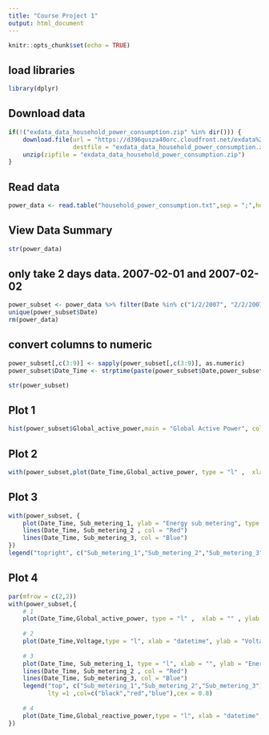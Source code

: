 ```yaml
---
title: "Course Project 1"
output: html_document
---
```


```r
knitr::opts_chunk$set(echo = TRUE)
```

## load libraries

```r
library(dplyr)
```


## Download data

```r
if(!("exdata_data_household_power_consumption.zip" %in% dir())) {
    download.file(url = "https://d396qusza40orc.cloudfront.net/exdata%2Fdata%2Fhousehold_power_consumption.zip" ,
                  destfile = "exdata_data_household_power_consumption.zip")
    unzip(zipfile = "exdata_data_household_power_consumption.zip")
}
```

## Read data

```r
power_data <- read.table("household_power_consumption.txt",sep = ";",header = TRUE)
```
## View Data Summary

```r
str(power_data)
```

## only take 2 days data. 2007-02-01 and 2007-02-02

```r
power_subset <- power_data %>% filter(Date %in% c("1/2/2007", "2/2/2007"))
unique(power_subset$Date)
rm(power_data)
```

## convert columns to numeric

```r
power_subset[,c(3:9)] <- sapply(power_subset[,c(3:9)], as.numeric)
power_subset$Date_Time <- strptime(paste(power_subset$Date,power_subset$Time), format = "%d/%m/%Y %H:%M:%S")
```

```r
str(power_subset)
```
## Plot 1

```r
hist(power_subset$Global_active_power,main = "Global Active Power", col = "Red", xlab = "Global Active Power (kilowatts)")
```

## Plot 2

```r
with(power_subset,plot(Date_Time,Global_active_power, type = "l" ,  xlab = "" , ylab = "Global Active Power (kilowatts)"))
```

## Plot 3

```r
with(power_subset, {
    plot(Date_Time, Sub_metering_1, ylab = "Energy sub metering", type = "l")
    lines(Date_Time, Sub_metering_2 , col = "Red")
    lines(Date_Time, Sub_metering_3, col = "Blue")
})
legend("topright", c("Sub_metering_1","Sub_metering_2","Sub_metering_3"), lty =1 ,col=c("black","red","blue"))
```
## Plot 4

```r
par(mfrow = c(2,2))
with(power_subset,{
    # 1
    plot(Date_Time,Global_active_power, type = "l" ,  xlab = "" , ylab = "Global Active Power")
    
    # 2
    plot(Date_Time,Voltage,type = "l", xlab = "datetime", ylab = "Voltage")
    
    # 3
    plot(Date_Time, Sub_metering_1, type = "l", xlab = "", ylab = "Energy sub metering")
    lines(Date_Time, Sub_metering_2 , col = "Red")
    lines(Date_Time, Sub_metering_3, col = "Blue")
    legend("top", c("Sub_metering_1","Sub_metering_2","Sub_metering_3"), 
           lty =1 ,col=c("black","red","blue"),cex = 0.8)
    
    # 4
    plot(Date_Time,Global_reactive_power,type = "l", xlab = "datetime", ylab = "Global_reactive_power")
})

```

